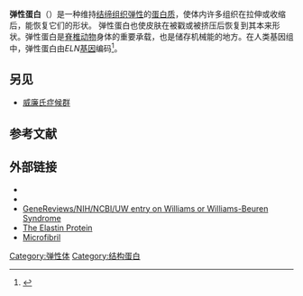 {{PBB|geneid=2006}}

'''弹性蛋白'''（{{lang-fr|Elastine}}）是一种维持[[结缔组织|结缔组织]][[弹性_(物理学)|弹性]]的[[蛋白质|蛋白质]]，使体内许多组织在拉伸或收缩后，能恢复它们的形状。 弹性蛋白也使皮肤在被戳或被挤压后恢复到其本来形状。弹性蛋白是[[脊椎动物|脊椎动物]]身体的重要承载，也是储存机械能的地方。在人类基因组中，弹性蛋白由''ELN''[[基因|基因]]编码<ref name="pmid8096434">{{cite journal | author = Curran ME, Atkinson DL, Ewart AK, Morris CA, Leppert MF, Keating MT | title = The elastin gene is disrupted by a translocation associated with supravalvular aortic stenosis | journal = Cell | volume = 73 | issue = 1 | pages = 159–68 | pmid = 8096434 | doi =10.1016/0092-8674(93)90168-P | url = | issn = |date=April 1993}}</ref>。

==另见==
* [[威廉氏症候群|威廉氏症候群]]

==参考文献==
{{Reflist}}

==外部链接==
* {{MeshName|Elastin}}
* {{BUHistology|21402loa}}
* [http://www.ncbi.nlm.nih.gov/bookshelf/br.fcgi?book=gene&part=williams  GeneReviews/NIH/NCBI/UW entry on Williams or Williams-Beuren Syndrome] {{Wayback|url=http://www.ncbi.nlm.nih.gov/bookshelf/br.fcgi?book=gene&part=williams |date=20100601223317 }}
* [http://macromoleculeinsights.com/elastin.php The Elastin Protein] {{Wayback|url=http://macromoleculeinsights.com/elastin.php |date=20120823083109 }}
* [http://jcs.biologists.org/cgi/content/full/115/14/2817/FIG2 Microfibril ] {{Wayback|url=http://jcs.biologists.org/cgi/content/full/115/14/2817/FIG2 |date=20050120101110 }}

{{NLM content}}
{{纤维状蛋白质}}

{{Authority control}}
[[Category:弹性体|Category:弹性体]]
[[Category:结构蛋白|Category:结构蛋白]]